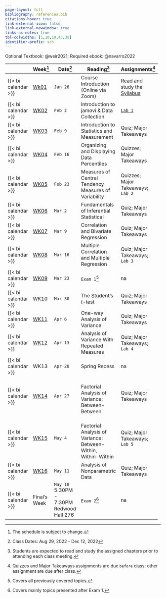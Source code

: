 ```yaml
---
page-layout: full
bibliography: references.bib
citations-hover: true
link-external-icon: false
link-external-newwindow: true
links-as-notes: true
tbl-colwidths: [5,10,10,45,30]
identifier-prefix: sch
---
```


Optional Textbook: @weir2021; Required ebook: @navarro2022

+---------------------+----------------------------+------------------+---------------------------------------------------------------+----------------------------------------------------+
|                     | Week[^1]                   | Date[^2]         | Reading[^3]                                                   | Assignments[^4]                                    |
+=====================+============================+==================+===============================================================+====================================================+
| {{< bi calendar >}} | [Wk01](/weeks/week-1.qmd)  | `Jan 26`         | Course Introduction (Online via Zoom)                         | Read and study the [Syllabus](course-syllabus.qmd) |
+---------------------+----------------------------+------------------+---------------------------------------------------------------+----------------------------------------------------+
| {{< bi calendar >}} | [WK02](/weeks/week-2.qmd)  | `Feb 2`          | Introduction to jamovi & Data Collection                      | [`Lab 1`](/labs/lab-1.qmd)                         |
+---------------------+----------------------------+------------------+---------------------------------------------------------------+----------------------------------------------------+
| {{< bi calendar >}} | [WK03](/weeks/week-3.qmd)  | `Feb 9`          | Introduction to Statistics and Measurement                    | Quiz; Major Takeaways                              |
+---------------------+----------------------------+------------------+---------------------------------------------------------------+----------------------------------------------------+
| {{< bi calendar >}} | [WK04](/weeks/week-4.qmd)  | `Feb 16`         | Organizing and Displaying Data\                               | Quizzes; Major Takeaways                           |
|                     |                            |                  | Percentiles                                                   |                                                    |
+---------------------+----------------------------+------------------+---------------------------------------------------------------+----------------------------------------------------+
| {{< bi calendar >}} | [WK05](/weeks/week-5.qmd)  | `Feb 23`         | Measures of Central Tendency\                                 | Quizzes; Major Takeaways; `Lab 2`                  |
|                     |                            |                  | Measures of Variability                                       |                                                    |
+---------------------+----------------------------+------------------+---------------------------------------------------------------+----------------------------------------------------+
| {{< bi calendar >}} | [WK06](/weeks/week-6.qmd)  | `Mar 2`          | Fundamentals of Inferential Statistical\                      | Quiz; Major Takeaways                              |
+---------------------+----------------------------+------------------+---------------------------------------------------------------+----------------------------------------------------+
| {{< bi calendar >}} | [WK07](/weeks/week-7.qmd)  | `Mar 9`          | Correlation and Bivariate Regression                          | Quiz; Major Takeaways                              |
+---------------------+----------------------------+------------------+---------------------------------------------------------------+----------------------------------------------------+
| {{< bi calendar >}} | [WK08](/weeks/week-8.qmd)  | `Mar 16`         | Multiple Correlation and Multiple Regression                  | Quiz; Major Takeaways; `Lab 3`                     |
+---------------------+----------------------------+------------------+---------------------------------------------------------------+----------------------------------------------------+
| {{< bi calendar >}} | [WK09](/weeks/week-9.qmd)  | `Mar 23`         | `Exam 1`[^5]                                                  | na                                                 |
+---------------------+----------------------------+------------------+---------------------------------------------------------------+----------------------------------------------------+
| {{< bi calendar >}} | [WK10](/weeks/week-10.qmd) | `Mar 30`         | The Student's *t*-test                                        | Quiz; Major Takeaways                              |
+---------------------+----------------------------+------------------+---------------------------------------------------------------+----------------------------------------------------+
| {{< bi calendar >}} | [WK11](/weeks/week-11.qmd) | `Apr 6`          | One-way Analysis of Variance                                  | Quiz; Major Takeaways                              |
+---------------------+----------------------------+------------------+---------------------------------------------------------------+----------------------------------------------------+
| {{< bi calendar >}} | [WK12](/weeks/week-12.qmd) | `Apr 13`         | Analysis of Variance With Repeated Measures                   | Quiz; Major Takeaways; `Lab 4`                     |
+---------------------+----------------------------+------------------+---------------------------------------------------------------+----------------------------------------------------+
| {{< bi calendar >}} | WK13                       | `Apr 20`         | Spring Recess                                                 | na                                                 |
+---------------------+----------------------------+------------------+---------------------------------------------------------------+----------------------------------------------------+
| {{< bi calendar >}} | [WK14](/weeks/week-14.qmd) | `Apr 27`         | \                                                             | Quiz; Major Takeaways                              |
|                     |                            |                  | Factorial Analysis of Variance: Between-Between               |                                                    |
+---------------------+----------------------------+------------------+---------------------------------------------------------------+----------------------------------------------------+
| {{< bi calendar >}} | [WK15](/weeks/week-15.qmd) | `May 4`          | \                                                             | Quiz; Major Takeaways; `Lab 5`                     |
|                     |                            |                  | Factorial Analysis of Variance: Between-Within, Within-Within |                                                    |
+---------------------+----------------------------+------------------+---------------------------------------------------------------+----------------------------------------------------+
| {{< bi calendar >}} | [WK16](/weeks/week-16.qmd) | `May 11`         | Analysis of Nonparametric Data                                | Quiz; Major Takeaways                              |
+---------------------+----------------------------+------------------+---------------------------------------------------------------+----------------------------------------------------+
| {{< bi calendar >}} | Final's Week               | `May 18`\        | `Exam 2`[^6]                                                  | na                                                 |
|                     |                            | 5:30PM - 7:30PM\ |                                                               |                                                    |
|                     |                            | Redwood Hall 276 |                                                               |                                                    |
+---------------------+----------------------------+------------------+---------------------------------------------------------------+----------------------------------------------------+

[^1]: The schedule is subject to change.

[^2]: Class Dates: Aug 29, 2022 - Dec 12, 2022

[^3]: Students are expected to read and study the assigned chapters prior to attending each class meeting.

[^4]: Quizzes and Major Takeaways assignments are due `before` class; other assignment are due after class.

[^5]: Covers all previously covered topics.

[^6]: Covers mainly topics presented after Exam 1.
